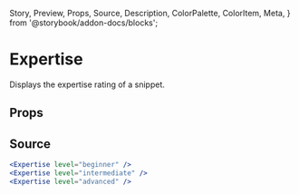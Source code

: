   Story,
  Preview,
  Props,
  Source,
  Description,
  ColorPalette,
  ColorItem,
  Meta,
} from '@storybook/addon-docs/blocks';

# Expertise

Displays the expertise rating of a snippet.

## Props

<Props of={Expertise} />

## Source

```jsx
<Expertise level="beginner" />
<Expertise level="intermediate" />
<Expertise level="advanced" />
```
